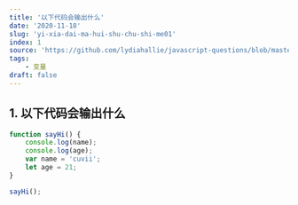 ```yaml
---
title: '以下代码会输出什么'
date: '2020-11-18'
slug: 'yi-xia-dai-ma-hui-shu-chu-shi-me01'
index: 1
source: 'https://github.com/lydiahallie/javascript-questions/blob/master/zh-CN/README-zh_CN.md#1-%E8%BE%93%E5%87%BA%E6%98%AF%E4%BB%80%E4%B9%88'
tags:
    - 变量
draft: false
---
```


## 1. 以下代码会输出什么

```js
function sayHi() {
	console.log(name);
	console.log(age);
	var name = 'cuvii';
	let age = 21;
}

sayHi();
```
